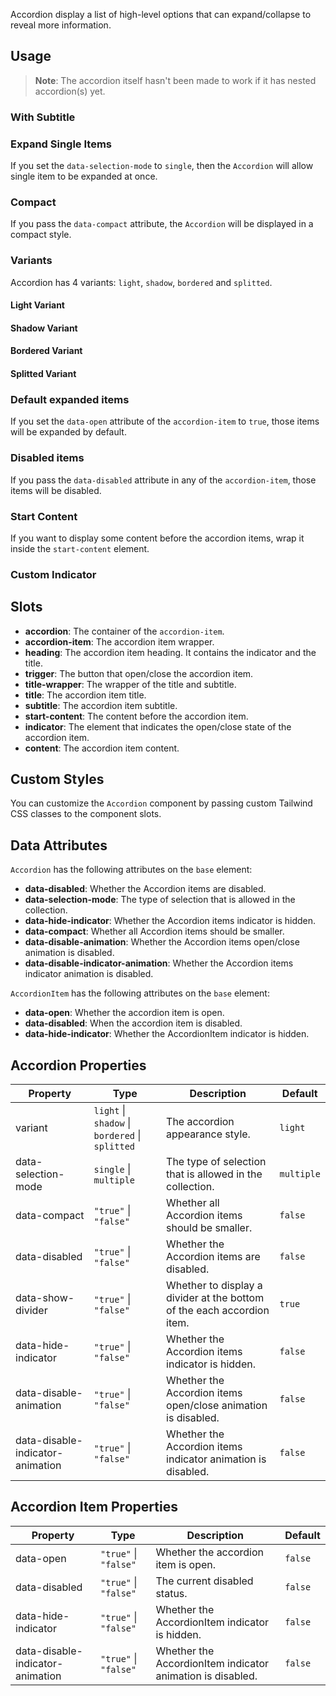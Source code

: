 
Accordion display a list of high-level options that can expand/collapse to reveal more information.

## Usage

<CodeDemo code={accordionContent.usage} />

> **Note**: The accordion itself hasn't been made to work if it has nested accordion(s) yet.

### With Subtitle

<CodeDemo code={accordionContent.withSubtitle} />

### Expand Single Items

If you set the `data-selection-mode` to `single`, then the `Accordion` will allow single item to be expanded at once.

<CodeDemo code={accordionContent.expandSingleItems} />

### Compact

If you pass the `data-compact` attribute, the `Accordion` will be displayed in a compact style.

<CodeDemo code={accordionContent.compact} />

### Variants

Accordion has 4 variants: `light`, `shadow`, `bordered` and `splitted`.

#### Light Variant

<CodeDemo code={accordionContent.variants.light} />

#### Shadow Variant

<CodeDemo code={accordionContent.variants.shadow} />

#### Bordered Variant

<CodeDemo code={accordionContent.variants.bordered} />

#### Splitted Variant

<CodeDemo code={accordionContent.variants.splitted} />

### Default expanded items

If you set the `data-open` attribute of the `accordion-item` to `true`, those items will be expanded by default.

<CodeDemo code={accordionContent.defaultExpandedItems} />

### Disabled items

If you pass the `data-disabled` attribute in any of the `accordion-item`, those items will be disabled.

<CodeDemo code={accordionContent.disabledItems} />

### Start Content

If you want to display some content before the accordion items, wrap it inside the `start-content` element.

<CodeDemo code={accordionContent.startContent} />

### Custom Indicator

<CodeDemo code={accordionContent.customIndicator} />

## Slots

-   **accordion**: The container of the `accordion-item`.
-   **accordion-item**: The accordion item wrapper.
-   **heading**: The accordion item heading. It contains the indicator and the title.
-   **trigger**: The button that open/close the accordion item.
-   **title-wrapper**: The wrapper of the title and subtitle.
-   **title**: The accordion item title.
-   **subtitle**: The accordion item subtitle.
-   **start-content**: The content before the accordion item.
-   **indicator**: The element that indicates the open/close state of the accordion item.
-   **content**: The accordion item content.

## Custom Styles

You can customize the `Accordion` component by passing custom Tailwind CSS classes to the component slots.

<CodeDemo code={accordionContent.customStyles} showExpandCollapseBtn />

## Data Attributes

`Accordion` has the following attributes on the `base` element:

-   **data-disabled**: Whether the Accordion items are disabled.
-   **data-selection-mode**: The type of selection that is allowed in the collection.
-   **data-hide-indicator**: Whether the Accordion items indicator is hidden.
-   **data-compact**: Whether all Accordion items should be smaller.
-   **data-disable-animation**: Whether the Accordion items open/close animation is disabled.
-   **data-disable-indicator-animation**: Whether the Accordion items indicator animation is disabled.

`AccordionItem` has the following attributes on the `base` element:

-   **data-open**: Whether the accordion item is open.
-   **data-disabled**: When the accordion item is disabled.
-   **data-hide-indicator**: Whether the AccordionItem indicator is hidden.

## Accordion Properties

| Property                         | Type                                            | Description                                                            | Default    |
| -------------------------------- | ----------------------------------------------- | ---------------------------------------------------------------------- | ---------- |
| variant                          | `light` \| `shadow` \| `bordered` \| `splitted` | The accordion appearance style.                                        | `light`    |
| data-selection-mode              | `single` \| `multiple`                          | The type of selection that is allowed in the collection.               | `multiple` |
| data-compact                     | `"true"` \| `"false"`                           | Whether all Accordion items should be smaller.                         | `false`    |
| data-disabled                    | `"true"` \| `"false"`                           | Whether the Accordion items are disabled.                              | `false`    |
| data-show-divider                | `"true"` \| `"false"`                           | Whether to display a divider at the bottom of the each accordion item. | `true`     |
| data-hide-indicator              | `"true"` \| `"false"`                           | Whether the Accordion items indicator is hidden.                       | `false`    |
| data-disable-animation           | `"true"` \| `"false"`                           | Whether the Accordion items open/close animation is disabled.          | `false`    |
| data-disable-indicator-animation | `"true"` \| `"false"`                           | Whether the Accordion items indicator animation is disabled.           | `false`    |

## Accordion Item Properties

| Property                         | Type                  | Description                                                | Default |
| -------------------------------- | --------------------- | ---------------------------------------------------------- | ------- |
| data-open                        | `"true"` \| `"false"` | Whether the accordion item is open.                        | `false` |
| data-disabled                    | `"true"` \| `"false"` | The current disabled status.                               | `false` |
| data-hide-indicator              | `"true"` \| `"false"` | Whether the AccordionItem indicator is hidden.             | `false` |
| data-disable-indicator-animation | `"true"` \| `"false"` | Whether the AccordionItem indicator animation is disabled. | `false` |
